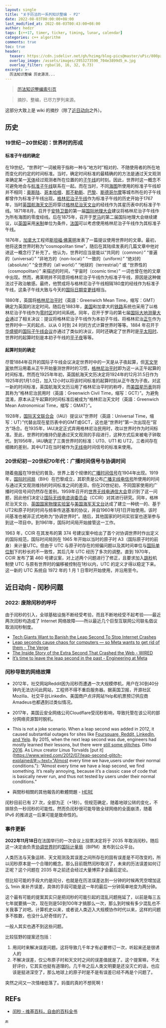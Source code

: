 ```yaml
---
layout: single
title: "关于历法的一系列知识整编 - P2"
date: 2022-08-03T00:00:00+08:00
last_modified_at: 2022-08-03T00:43:00+08:00
author: hedzr
tags: [c++17, timer, ticker, timing, lunar, calendar]
categories: c++ algorithm
comments: true
toc: true
header:
  teaser: https://cdn.jsdelivr.net/gh/hzimg/blog-pics@master/uPic/800px-World_Time_Zones_Map.png
  overlay_image: /assets/images/3953273590_704e3899d5_m.jpg
  overlay_filter: rgba(16, 16, 32, 0.73)
excerpt: >-
  历法知识整编 历史源流...
---
```


> [历法知识整编索引页](https://hedzr.com/c++/algorithm/about-legal-calendar/)

> 摘抄、整编，已尽力罗列来源。

这部分大致上是 wiki 的摘抄（除了[近日动向](#近日动向---闰秒问题)之外）。

## 历史

### 19世纪－20世纪初：世界时的形成

#### 标准子午线的确定

在19世纪，“世界时”一词被用于指称一种与“地方时”相对的、不随使用者的所在地而变化的约定的时间标准。当时，确定时间标准的最精确的的方法是通过天文观测来确定某一[天体](https://zh.wikipedia.org/wiki/天体)经过观测者所在位置的的[子午线](https://zh.wikipedia.org/wiki/子午线)的时刻。因此，世界时这一概念不可避免地会与[标准子午线](https://zh.wikipedia.org/wiki/本初子午線)联系在一起。而在当时，不同[海图](https://zh.wikipedia.org/wiki/海图)所使用的标准子午线却并不相同：[奥斯陆](https://zh.wikipedia.org/wiki/奥斯陆)、[哥本哈根](https://zh.wikipedia.org/wiki/哥本哈根)、[那不勒斯](https://zh.wikipedia.org/wiki/那不勒斯)、[巴黎](https://zh.wikipedia.org/wiki/巴黎)、[斯德哥尔摩](https://zh.wikipedia.org/wiki/斯德哥尔摩)等城市所在的子午线都曾作为标准子午线出现。[格林尼治子午线](https://zh.wikipedia.org/wiki/格林尼治子午線)作为标准子午线的历史开始于1767年，当时[英国航海天文历](https://zh.wikipedia.org/w/index.php?title=英国航海天文历&action=edit&redlink=1)将穿过[格林尼治天文台](https://zh.wikipedia.org/wiki/格林尼治天文台)的经线作为其星历表中的标准子午线。1871年8月，召开于[安特卫普](https://zh.wikipedia.org/wiki/安特卫普)的第一届[国际地理大会](https://zh.wikipedia.org/wiki/國際地理聯合會)建议将格林尼治子午线作为所有海图的零度经线。后在1875年，召开于[罗马](https://zh.wikipedia.org/wiki/罗马)的第二届国际地理大会继续建议，以[英国](https://zh.wikipedia.org/wiki/英国)采用[米制](https://zh.wikipedia.org/wiki/米制)单位为条件，[法国](https://zh.wikipedia.org/wiki/法国)可以考虑使用格林尼治子午线作为其标准子午线。

1876年，[加拿大](https://zh.wikipedia.org/wiki/加拿大)工程师[斯坦福·佛莱明](https://zh.wikipedia.org/wiki/斯坦福·佛莱明)发表了一篇提议使用世界时的文章。最初，他将这类世界时称为“cosmopolitan time”，随后在其陆续发表的几篇文章中他对进这一概念行了补充了。他认为，世界时应当是能以“共同的（common）” “普遍的（universal）” “非地方的（non-local）” “一致的（uniform）” “绝对的（absolute）” “全世界的（all world）” “地球的（terrestrial）” 或 “世界性的（cosmopolitan）” 来描述的时间，“宇宙时（cosmic time）” 一词也曾在他的文章中出现。然而，弗莱明并不同意将格林尼治子午线作为标准子午线，原因是这种做法过于政治敏感。最终，他赞成将与格林尼治子午线相隔180度的经线作为标准子午线，这条子午线大致与今天的[国际日期变更线](https://zh.wikipedia.org/wiki/国际日期变更线)相当。

1880年，英国将[格林尼治平时](https://zh.wikipedia.org/wiki/格林尼治平时)（英語：Greenwich Mean Time，缩写：GMT）确定为英国的法定时间。随后在1883年，[美国](https://zh.wikipedia.org/wiki/美国)和加拿大的[铁路](https://zh.wikipedia.org/wiki/铁路)系统也采用了以格林尼治子午线作为[零时区](https://zh.wikipedia.org/wiki/零時區)的时间系统。同年，召开于罗马的第七届[国际大地测量大会](https://zh.wikipedia.org/w/index.php?title=国际地球物理联合会&action=edit&redlink=1)通过了相关决议：提议将格林尼治子午线作为本初子午线、将格林尼治[正午](https://zh.wikipedia.org/wiki/正午)作为世界时中一天的起点、以从 0 时到 24 时的方式计算世界时等等。1884 年召开于[华盛顿](https://zh.wikipedia.org/wiki/华盛顿)的[国际子午线会议](https://zh.wikipedia.org/w/index.php?title=国际子午线会议&action=edit&redlink=1)亦通过了类似的决议，同时还确定了世界时是[平太阳时](https://zh.wikipedia.org/w/index.php?title=平太阳时&action=edit&redlink=1)、世界时的起算时刻是本初子午线的[平子夜](https://zh.wikipedia.org/wiki/子夜)等等。

#### 起算时刻的确定

尽管1884年召开的国际子午线会议决定世界时中的一天是从子夜起算，但[天文学家](https://zh.wikipedia.org/wiki/天文学家)依然沿用着从正午开始量测世界时的习惯，[格林尼治平时](https://zh.wikipedia.org/wiki/格林尼治平时)即为这一从正午起算的时间标准。然而在1925年年初，英国航海天文历决定将1924年的12月31.5日作为1925年的1月1.0日，加入12小时以将该时间标准的起算时刻从正午改为子夜。对这一新的时间标准，英国航海天文历沿用了格林尼治平时的称呼，而[美国星历表](https://zh.wikipedia.org/w/index.php?title=美国星历表和航海天文历&action=edit&redlink=1)则将其称为“格林尼治民用时（英語：Greenwich Civil Time，缩写：GCT）”。为避免混淆，原本从正午起算的时间标准后被成为“格林尼治天文时（英語：Greenwich Mean Astronomical Time，缩写：GMAT）”。

1928年，[国际天文联合会](https://zh.wikipedia.org/wiki/国际天文联合会)（IAU）提议以“世界时（英語：Universal Time，缩写：UT）”代替出现在星历表中的GMT或GCT，这也是“世界时”第一次出现在“官方”场合。在1935年，IAU决定正式弃用格林尼治民用时，改以世界时作为时间标准。至此，世界时的维持仍是通过天文观测的手段进行，这种方式后来被电子钟取代。到1956年，IAU确定了三类世界时的标准：UT0、UT1 和 UT2，三者间存在细微的差别，其中UT2在当时被作为[无线电](https://zh.wikipedia.org/wiki/无线电波)时间信号的标准来使用。

### 20世纪初－20世纪70年代：广播时间信号与协调时间

随着[电报](https://zh.wikipedia.org/wiki/电报)在19世纪的普及，世界上首个规律的[广播时间信号](https://zh.wikipedia.org/w/index.php?title=广播时间信号&action=edit&redlink=1)在1904年出现。1919年，[国际时间局](https://zh.wikipedia.org/wiki/国际时间局)（BIH）在巴黎成立，其职责是公布[广播无线电信号](https://zh.wikipedia.org/wiki/電台廣播)所使用的时间与通过天文观测维持的时间标准之间的差异。但在20世纪初，不同国家使用的广播时间信号间仍然存在差别。1959年召开的[世界无线电通信大会](https://zh.wikipedia.org/wiki/世界无线电通信大会)意识到了这一问题，因此他们决定让[国际无线电咨询委员会](https://zh.wikipedia.org/wiki/国际无线电咨询委员会)（CCIR）对其进行研究。同年，格林尼治天文台、[英国国家物理实验室](https://zh.wikipedia.org/wiki/英国国家物理实验室)与[美国海军天文台](https://zh.wikipedia.org/wiki/美国海军天文台)达成了建立一种统一的、基于UT2和原子时的时间与频率传送基准的协议，并自1960年1月1日开始使用。该时间基准也被非正式地称为“协调世界时”。随后，其他国家的时间实验室也逐渐参与到这一项目中。到1961年，国际时间局开始接管这一工作。

1963 年，CCIR 在其发布的第 374 号建议案中给出了首个对协调世界时作出定义的国际规范，国际时间局则在 1965 年开始以当时的原子时 A3（国际原子时的前身）来计量UTC。但由于 UTC 与原子时存在的频偏问题以及其时间单位与[国际单位制](https://zh.wikipedia.org/wiki/国际单位制)下的秒长的不一致性，其后几年 UTC 经历了多次的调整。直到 1970年，CCIR 发布了第 460 号建议案，对上述两个问题进行了修正，且要求加入[跳秒](https://zh.wikipedia.org/wiki/跳秒)机制使 UTC 与原有世界时的偏移被控制在1秒以内，UTC 的定义才得以稳定下来。这一新的 UTC 系统自 1972 年的 1 月 1 日零时开始使用，并沿用至今。

## 近日动向 - 闰秒问题

### 2022: 废除闰秒的呼吁

由于闰秒的引入，全球基础设施不断经受考验，而且不断地经受不起考验——最近两次闰秒均造成了 Internet 网络故障——所以最近几个巨型互联网公司联名倡议取消闰秒制度。

- [Tech Giants Want to Banish the Leap Second To Stop Internet Crashes](https://www.cnet.com/tech/computing/tech-giants-try-banishing-the-leap-second-to-stop-internet-crashes/)
- [Leap seconds cause chaos for computers — so Meta wants to get rid of them - The Verge](https://www.theverge.com/2022/7/26/23278718/leap-second-computer-chaos-meta-backs-campaign-to-end-it)
- [The Inside Story of the Extra Second That Crashed the Web - WIRED](https://www.wired.com/2012/07/leap-second-glitch-explained/)
- [It’s time to leave the leap second in the past - Engineering at Meta](https://engineering.fb.com/2022/07/25/production-engineering/its-time-to-leave-the-leap-second-in-the-past/)

### 闰秒导致的网络故障

- 2012年，社交网站Reddit因为闰秒而遭遇一次大规模停机，用户在30到40分钟内无法访问此网站，工程师不得不重启服务器。据英国卫报，开源社区Mozilla、社交平台LinkedIn、美国商户点评网站Yelp和机票预订供应商Amadeus也都遇到过类似情况。

- 2017年，美国云安全网络公司Cloudflare受闰秒影响，导致托管在该公司的部分网络资源暂时脱机。
- This is not a joke scenario. When a leap second was added in 2012, it caused substantial outages for sites like [Foursquare, Reddit, LinkedIn, and Yelp](https://www.wired.com/2012/07/leap-second-glitch-explained/). By 2015, when the next leap second was due, engineers had mostly learned their lessons, but there were [still some glitches](https://www.theregister.com/2015/07/01/leap_second_bomb_bust). Ditto [2016](https://blog.cloudflare.com/how-and-why-the-leap-second-affected-cloudflare-dns/). As Linux creator Linus Torvalds [put it](https://www.wired.com/2012/07/leap-second-glitch-explained/#:~:text="Almost every time we have,users under their normal conditions."): ”Almost every time we have a leap second, we find something. It’s really annoying, because it’s a classic case of code that is basically never run, and thus not tested by users under their normal conditions.”
- 與閏秒相關的其他報告的軟體問題 - [HERE](https://zh.wikipedia.org/wiki/%E9%97%B0%E7%A7%92#%E8%88%87%E9%96%8F%E7%A7%92%E7%9B%B8%E9%97%9C%E7%9A%84%E5%85%B6%E4%BB%96%E5%A0%B1%E5%91%8A%E7%9A%84%E8%BB%9F%E9%AB%94%E5%95%8F%E9%A1%8C)

闰秒目前已有 27 次，全部为正（+1秒）。但规范确定，随着地球公转的变化，不排除负一秒闰秒的可能性。然而负闰秒很可能导致全球网络的全面崩溃，随着 IPv6 的推进这一后果可能是致命性的。

### 事件更新

**2022年11月18日**在法国举行的一次会议上投票决定将于 2035 年取消闰秒。随后这一决定由负责[协调世界时](https://zh.wikipedia.org/wiki/协调世界时)的[国际计量局](https://zh.wikipedia.org/wiki/国际计量局)（BIPM）发布到公众平台。

人类历法与天象运转、天文观测及其误差之间所存在的固有误差是不可改变的，所以闰秒原本是一个合理的概念。那么目前既然闰秒取消了，未来的历法误差如何订正呢？这个问题在 2035 年之前还会经过大量博弈才会最后定论。

但比较可能的手段大约是闰分，也就是在历法误差达到一分钟的时候再凭空增加这么 1min 来补齐误差，具体的手段可能是这一年的最后一分钟简单地变为两分钟。

这个最有可能的提案其实只是把闰秒的可能引起的混乱问题拖延了，以前是每三五七年就要搞一次，现在则是50到100年才搞那么一次，那么到时候有多少混乱也不关我事了对吧。计算机史以来，或者说人类迈入大规模协作时代以来，这样的问题多不胜数，也没什么好奇怪的了。

一般人其实也遇不到这些问题。

比较狂野的提案还包括：

1. 用闰时来解决误差问题。这将导致几千年才有必要修订一次，听起来还是很诱人的
2. 不解决误差，仅公布原子时和天文时之间的误差值就是了。这个提案嘛，不太好评价，它其实也挺有道理的。几千年之后人类文明要是还没灭亡的话，也应该是挺进深空了，那么地球上的原子时是不是有误差已经不再是个问题了。

突然之间又一次情绪低落了。妈蛋的真的不想死啊！

## REFs

- [闰秒 - 维基百科，自由的百科全书](https://zh.wikipedia.org/wiki/%E9%97%B0%E7%A7%92)

:end:
